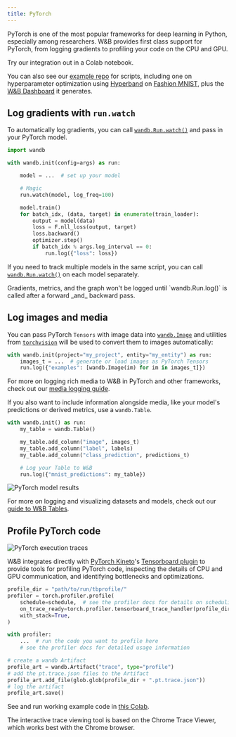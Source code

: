 ```yaml
---
title: PyTorch
---
```

<Card title="Try in Colab" href="https://colab.research.google.com/github/wandb/examples/blob/master/colabs/intro/Intro_to_Weights_%26_Biases.ipynb" icon="python"/>

PyTorch is one of the most popular frameworks for deep learning in Python, especially among researchers. W&B provides first class support for PyTorch, from logging gradients to profiling your code on the CPU and GPU.

Try our integration out in a Colab notebook.

<Card title="Try in Colab" href="https://colab.research.google.com/github/wandb/examples/blob/master/colabs/pytorch/Simple_PyTorch_Integration.ipynb" icon="python"/>

You can also see our [example repo](https://github.com/wandb/examples) for scripts, including one on hyperparameter optimization using [Hyperband](https://arxiv.org/abs/1603.06560) on [Fashion MNIST](https://github.com/wandb/examples/tree/master/examples/pytorch/pytorch-cnn-fashion), plus the [W&B Dashboard](https://wandb.ai/wandb/keras-fashion-mnist/runs/5z1d85qs) it generates.

## Log gradients with `run.watch`

To automatically log gradients, you can call [`wandb.Run.watch()`](/models/ref/python/experiments/run.md/#method-runwatch) and pass in your PyTorch model.

```python
import wandb

with wandb.init(config=args) as run:

    model = ...  # set up your model

    # Magic
    run.watch(model, log_freq=100)

    model.train()
    for batch_idx, (data, target) in enumerate(train_loader):
        output = model(data)
        loss = F.nll_loss(output, target)
        loss.backward()
        optimizer.step()
        if batch_idx % args.log_interval == 0:
            run.log({"loss": loss})
```

If you need to track multiple models in the same script, you can call [`wandb.Run.watch()`](/models/ref/python/experiments/run/#method-runwatch) on each model separately.

<Warning>
Gradients, metrics, and the graph won't be logged until `wandb.Run.log()` is called after a forward _and_ backward pass.
</Warning>

## Log images and media

You can pass PyTorch `Tensors` with image data into [`wandb.Image`](/models/ref/python/data-types/image) and utilities from [`torchvision`](https://pytorch.org/vision/stable/index.html) will be used to convert them to images automatically:

```python
with wandb.init(project="my_project", entity="my_entity") as run:
    images_t = ...  # generate or load images as PyTorch Tensors
    run.log({"examples": [wandb.Image(im) for im in images_t]})
```

For more on logging rich media to W&B in PyTorch and other frameworks, check out our [media logging guide](/models/track/log/media/).

If you also want to include information alongside media, like your model's predictions or derived metrics, use a `wandb.Table`.

```python
with wandb.init() as run:
    my_table = wandb.Table()

    my_table.add_column("image", images_t)
    my_table.add_column("label", labels)
    my_table.add_column("class_prediction", predictions_t)

    # Log your Table to W&B
    run.log({"mnist_predictions": my_table})
```

<Frame>
    <img src="/images/integrations/pytorch_example_table.png" alt="PyTorch model results"  />
</Frame>

For more on logging and visualizing datasets and models, check out our [guide to W&B Tables](/models/tables/).

## Profile PyTorch code

<Frame>
    <img src="/images/integrations/pytorch_example_dashboard.png" alt="PyTorch execution traces"  />
</Frame>

W&B integrates directly with [PyTorch Kineto](https://github.com/pytorch/kineto)'s [Tensorboard plugin](https://github.com/pytorch/kineto/blob/master/tb_plugin/README) to provide tools for profiling PyTorch code, inspecting the details of CPU and GPU communication, and identifying bottlenecks and optimizations.

```python
profile_dir = "path/to/run/tbprofile/"
profiler = torch.profiler.profile(
    schedule=schedule,  # see the profiler docs for details on scheduling
    on_trace_ready=torch.profiler.tensorboard_trace_handler(profile_dir),
    with_stack=True,
)

with profiler:
    ...  # run the code you want to profile here
    # see the profiler docs for detailed usage information

# create a wandb Artifact
profile_art = wandb.Artifact("trace", type="profile")
# add the pt.trace.json files to the Artifact
profile_art.add_file(glob.glob(profile_dir + ".pt.trace.json"))
# log the artifact
profile_art.save()
```

See and run working example code in [this Colab](https://wandb.me/trace-colab).

<Warning>
The interactive trace viewing tool is based on the Chrome Trace Viewer, which works best with the Chrome browser.
</Warning>